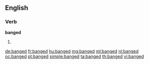 ==English==

===Verb===
'''banged'''

# {{en-past of|bang}}

[[de:banged]]
[[fr:banged]]
[[hu:banged]]
[[mg:banged]]
[[ml:banged]]
[[nl:banged]]
[[oc:banged]]
[[pt:banged]]
[[simple:banged]]
[[ta:banged]]
[[th:banged]]
[[vi:banged]]